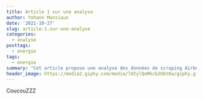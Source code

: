 ```yaml
---
title: Article 1 sur une analyse
author: Yohann Mansiaux
date: '2021-10-27'
slug: article-1-sur-une-analyse
categories:
  - analyse
posttags:
  - energie
tags:
  - energie
summary: "Cet article propose une analyse des données de scraping Airbnb. Cliquez pour avoir plus d'info"
header_image: https://media2.giphy.com/media/l0IylQoMkcbZUbtKw/giphy.gif?cid=ecf05e47k2h8crwxk5agpctmmtqg5gk3jakbuugt9ior2o08&rid=giphy.gif&ct=g
---
```


CoucouZZZ